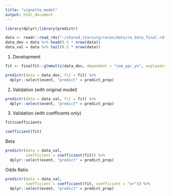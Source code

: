 ```yaml
---
title: "vignette_model"
output: html_document
---
```


```r
library(dplyr);library(predictr)
```

```r
data <- readr::read_rds("~/shared_starsurg/recon/data/re_data_final.rds")
data_dev = data %>% head(0.5 * nrow(data))
data_val = data %>% tail(0.5 * nrow(data))
```

1. Development
```r
fit <- finalfit::glmmulti(data_dev, dependent = "com_ppc_yn", explanatory = c("pt_age", "op_duration","pt_gender", "op_urgency_2l"))

predictr(data = data_dev, fit = fit) %>%
  dplyr::select(event, "predict" = predict_prop)
```
2. Validation (with original model)
```r
predictr(data = data_val, fit = fit) %>%
  dplyr::select(event, "predict" = predict_prop)
```

3. Validation (with coefficents only)

```r
fit$coefficients

coefficient(fit)
```


Beta 
```r
predictr(data = data_val,
         coefficient = coefficient(fit)) %>%
  dplyr::select(event, "predict" = predict_prop)
```

Odds Ratio 

```r
predictr(data = data_val,
         coefficient = coefficient(fit, coefficient = "or")) %>%
  dplyr::select(event, "predict" = predict_prop)
```
